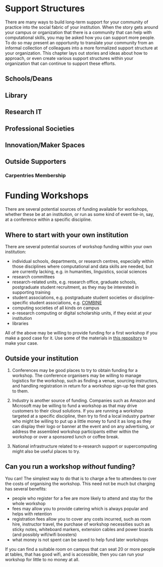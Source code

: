 # Support Structures

There are many ways to build long-term support for your community of practice into the social fabric of your institution. When the story gets around your campus or organization that there is a community that can help with computational skills, you may be asked how you can support more people. To do so may present an opportunity to translate your community from an informal collection of colleagues into a more formalized support structure at your organization. This chapter lays out stories and ideas about how to approach, or even create various support structures within your organization that can continue to support these efforts.


## Schools/Deans

## Library 

## Research IT 

## Professional Societies

## Innovation/Maker Spaces 


## Outside Supporters

### Carpentries Membership

# Funding Workshops

There are several potential sources of funding available for workshops, whether these be at an institution, or run as some kind of 
event tie-in, say, at a conference within a specific discipline.

## Where to start with your own institution

There are several potential sources of workshop funding within your own institution:

- individual schools, departments, or research centres, especially within those disciplines where computational and data skills are 
needed, but are currently lacking, e.g. in humanities, linguistics, social sciences
- research committees
- research-related units, e.g. research office, graduate schools, postgraduate student recruitment, as they may be interested in supporting training
- student associations, e.g. postgraduate student societies or discipline-specific student associations, e.g. [COMBINE](https://combine.org.au/)
- computing societies of all kinds on campus
- e-research computing or digital scholarship units, if they exist at your institution
- libraries

All of the above may be willing to provide funding for a first workshop if you make a good case for it. Use some of the materials in 
[this repository](https://github.com/carpentries/commons) to make your case.

## Outside your institution

1. Conferences may be good places to try to obtain funding for a workshop. The conference organisers may be willing to manage 
logistics for the workshop, such as finding a venue, sourcing instructors, and handling registration in return for a workshop
sign-up fee that goes to them. 

2. Industry is another source of funding. Companies such as Amazon and Microsoft may be willing to fund a workshop as that may drive customers
to their cloud solutions. If you are running a workshop targeted at a specific discipline, then try to find a local industry partner
who might be willing to put up a little money to fund it as long as they can display their logo or banner at the event and on
any advertising, or address the assembled workshop participants either within the workshop or over a sponsored lunch or coffee break.

3. National infrastructure related to e-research support or supercomputing might also be useful places to try. 

## Can you run a workshop *without* funding?

You can! The simplest way to do that is to charge a fee to attendees to cver the costs of organising the workshop. This need not be much but
charging has several benefits:

- people who register for a fee are more likely to attend and stay for the whole workshop
- fees may allow you to provide catering which is always popular and helps with retention
- registration fees allow you to cover any costs incurred, such as room hire, instructor travel, the 
purchase of workshop necessities such as sticky notes, 
whiteboard markers, extension cables and power boards (and possibly wifi/wifi boosters)
- what money is not spent can be saved to help fund later workshops

If you can find a suitable room on campus that can seat 20 or more people at tables, that has good wifi, and is accessible, then
you can run your workshop for little to no money at all. 
